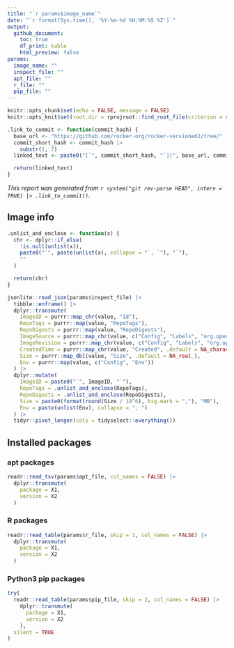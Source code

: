 ```yaml
---
title: "`r params$image_name`"
date: "`r format(Sys.time(), '%Y-%m-%d %H:%M:%S %Z')`"
output:
  github_document:
    toc: true
    df_print: kable
    html_preview: false
params:
  image_name: ""
  inspect_file: ""
  apt_file: ""
  r_file: ""
  pip_file: ""
---
```


```r
knitr::opts_chunk$set(echo = FALSE, message = FALSE)
knitr::opts_knit$set(root.dir = rprojroot::find_root_file(criterion = rprojroot::is_git_root))
```

```r
.link_to_commit <- function(commit_hash) {
  base_url <- "https://github.com/rocker-org/rocker-versioned2/tree/"
  commit_short_hash <- commit_hash |>
    substr(1, 7)
  linked_text <- paste0("[`", commit_short_hash, "`](", base_url, commit_hash, ")")

  return(linked_text)
}
```

*This report was generated from `r system("git rev-parse HEAD", intern = TRUE) |> .link_to_commit()`.*

## Image info

```r
.unlist_and_enclose <- function(x) {
  chr <- dplyr::if_else(
    !is.null(unlist(x)),
    paste0("`", paste(unlist(x), collapse = "`, `"), "`"),
    ""
  )

  return(chr)
}

jsonlite::read_json(params$inspect_file) |>
  tibble::enframe() |>
  dplyr::transmute(
    ImageID = purrr::map_chr(value, "Id"),
    RepoTags = purrr::map(value, "RepoTags"),
    RepoDigests = purrr::map(value, "RepoDigests"),
    ImageSource = purrr::map_chr(value, c("Config", "Labels", "org.opencontainers.image.source"), .default = NA_character_),
    ImageRevision = purrr::map_chr(value, c("Config", "Labels", "org.opencontainers.image.revision"), .default = NA_character_),
    CreatedTime = purrr::map_chr(value, "Created", .default = NA_character_),
    Size = purrr::map_dbl(value, "Size", .default = NA_real_),
    Env = purrr::map(value, c("Config", "Env"))
  ) |>
  dplyr::mutate(
    ImageID = paste0("`", ImageID, "`"),
    RepoTags = .unlist_and_enclose(RepoTags),
    RepoDigests = .unlist_and_enclose(RepoDigests),
    Size = paste0(format(round(Size / 10^6), big.mark = ","), "MB"),
    Env = paste(unlist(Env), collapse = ", ")
  ) |>
  tidyr::pivot_longer(cols = tidyselect::everything())
```

## Installed packages

### apt packages

```r
readr::read_tsv(params$apt_file, col_names = FALSE) |>
  dplyr::transmute(
    package = X1,
    version = X2
  )
```

### R packages

```r
readr::read_table(params$r_file, skip = 1, col_names = FALSE) |>
  dplyr::transmute(
    package = X1,
    version = X2
  )
```

### Python3 pip packages

```r
try(
  readr::read_table(params$pip_file, skip = 2, col_names = FALSE) |>
    dplyr::transmute(
      package = X1,
      version = X2
    ),
  silent = TRUE
)
```
